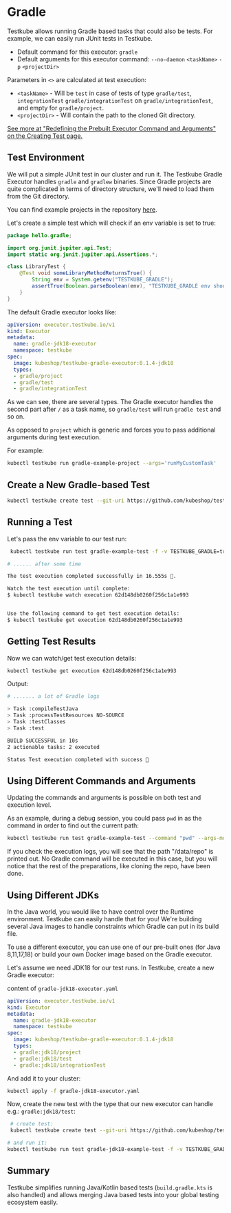 
# Gradle

<LegacyWarning />

Testkube allows running Gradle based tasks that could also be tests. For example, we can easily run JUnit tests in Testkube. 

* Default command for this executor: `gradle`
* Default arguments for this executor command: `--no-daemon` `<taskName>` `-p` `<projectDir>`

Parameters in `<>` are calculated at test execution:

* `<taskName>` - Will be `test` in case of tests of type `gradle/test`, `integrationTest` `gradle/integrationTest` on `gradle/integrationTest`, and empty for `gradle/project`.
* `<projectDir>` - Will contain the path to the cloned Git directory.

[See more at "Redefining the Prebuilt Executor Command and Arguments" on the Creating Test page.](../articles/creating-tests.md#redefining-the-prebuilt-executor-command-and-arguments)

## **Test Environment**

We will put a simple JUnit test in our cluster and run it. The Testkube Gradle Executor handles `gradle` and `gradlew` binaries.
Since Gradle projects are quite complicated in terms of directory structure, we'll need to load them from the Git directory.

You can find example projects in the repository [here](https://github.com/kubeshop/testkube-executor-gradle/tree/main/examples).

Let's create a simple test which will check if an env variable is set to true: 
```java
package hello.gradle;

import org.junit.jupiter.api.Test;
import static org.junit.jupiter.api.Assertions.*;

class LibraryTest {
    @Test void someLibraryMethodReturnsTrue() {
        String env = System.getenv("TESTKUBE_GRADLE");
        assertTrue(Boolean.parseBoolean(env), "TESTKUBE_GRADLE env should be true");
    }
}
```


The default Gradle executor looks like: 

```yaml
apiVersion: executor.testkube.io/v1
kind: Executor
metadata:
  name: gradle-jdk18-executor
  namespace: testkube
spec:
  image: kubeshop/testkube-gradle-executor:0.1.4-jdk18
  types:
  - gradle/project
  - gradle/test
  - gradle/integrationTest 
```

As we can see, there are several types. The Gradle executor handles the second part after `/` as a task name, so `gradle/test` will run `gradle test` and so on. 

As opposed to `project` which is generic and forces you to pass additional arguments during test execution. 

For example:

```bash
kubectl testkube run gradle-example-project --args='runMyCustomTask' 
```


## **Create a New Gradle-based Test**

```bash
kubectl testkube create test --git-uri https://github.com/kubeshop/testkube-executor-gradle.git --git-path examples/hello-gradle --type gradle/test --name gradle-example-test --git-branch main
```



## **Running a Test**

Let's pass the env variable to our test run:

```bash
 kubectl testkube run test gradle-example-test -f -v TESTKUBE_GRADLE=true

# ...... after some time

The test execution completed successfully in 16.555s 🥇.

Watch the test execution until complete:
$ kubectl testkube watch execution 62d148db0260f256c1a1e993


Use the following command to get test execution details:
$ kubectl testkube get execution 62d148db0260f256c1a1e993
```

## **Getting Test Results**

Now we can watch/get test execution details:

```bash
kubectl testkube get execution 62d148db0260f256c1a1e993
```

Output:

```bash
# ....... a lot of Gradle logs

> Task :compileTestJava
> Task :processTestResources NO-SOURCE
> Task :testClasses
> Task :test

BUILD SUCCESSFUL in 10s
2 actionable tasks: 2 executed

Status Test execution completed with success 🥇
```

## Using Different Commands and Arguments

Updating the commands and arguments is possible on both test and execution level.

As an example, during a debug session, you could pass `pwd` in as the command in order to find out the current path:

```sh
kubectl testkube run test gradle-example-test --command "pwd" --args-mode "override" --args "-L"
```

If you check the execution logs, you will see that the path "/data/repo" is printed out. No Gradle command will be executed in this case, but you will notice that the rest of the preparations, like cloning the repo, have been done.

## Using Different JDKs 

In the Java world, you would like to have control over the Runtime environment. Testkube can easily handle that for you! 
We're building several Java images to handle constraints which Gradle can put in its build file.

To use a different executor, you can use one of our pre-built ones (for Java 8,11,17,18) or build your own Docker image based on the Gradle executor.

Let's assume we need JDK18 for our test runs. In Testkube, create a new Gradle executor:

content of `gradle-jdk18-executor.yaml`
```yaml
apiVersion: executor.testkube.io/v1
kind: Executor
metadata:
  name: gradle-jdk18-executor
  namespace: testkube
spec:
  image: kubeshop/testkube-gradle-executor:0.1.4-jdk18
  types:
  - gradle:jdk18/project
  - gradle:jdk18/test
  - gradle:jdk18/integrationTest 
```

And add it to your cluster: 
```bash
kubectl apply -f gradle-jdk18-executor.yaml 
```

Now, create the new test with the type that our new executor can handle e.g.: `gradle:jdk18/test`:

```bash 
 # create test:
 kubectl testkube create test --git-uri https://github.com/kubeshop/testkube-executor-gradle.git --git-path examples/hello-gradle-jdk18 --type gradle:jdk18/test --name gradle-jdk18-example-test --git-branch main

# and run it:
kubectl testkube run test gradle-jdk18-example-test -f -v TESTKUBE_GRADLE=true
```


## **Summary**

Testkube simplifies running Java/Kotlin based tests (`build.gradle.kts` is also handled) and allows merging Java based tests into your global testing ecosystem easily.
